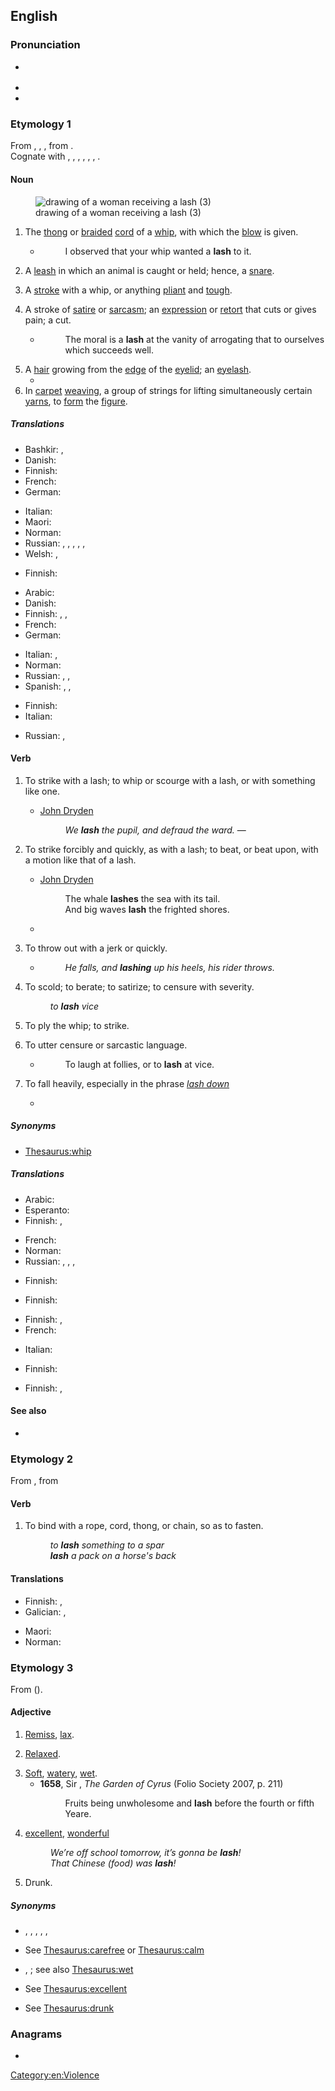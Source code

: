 ==English==
{{wikipedia|dab=lash}}

===Pronunciation===
* {{a|UK|US}} {{IPA|/læʃ/|lang=en}}
* {{audio|en-us-lash.ogg|Audio (US)|lang=en}}
* {{rhymes|æʃ|lang=en}}

===Etymology 1===
From {{inh|en|enm|lashe}}, {{m|enm|lasshe}}, {{m|enm|lasche||a stroke; the flexible end of a whip}}, from {{inh|en|gem-pro|*laskô||flap of fabric, strap}}.<br/>Cognate with {{cog|nl|lasch}}, {{m|nl|las||a piece; seal; joint; notch; seam}}, {{cog|nds-de|Laske}}, {{m|nds-de|Lask||a flap; dag; strap}}, {{cog|de|Lasche||a flap; joint; strap; tongue; scarf}}, {{cog|sv|lask||scarf}}, {{cog|is|laski||the bottom part of a glove}}.

====Noun====
{{en-noun|es}}
[[File:James Meese - Teen-Age Terror - 1958.jpg|thumb|drawing of a woman receiving a lash (3)]]
# The [[thong]] or [[braid]]ed [[cord]] of a [[whip]], with which the [[blow]] is given.
#* {{rfdate||and other bibliographic particulars}} {{w|Joseph Addison}}
#*: I observed that your whip wanted a '''lash''' to it.
# {{lb|en|obsolete}} A [[leash]] in which an animal is caught or held; hence, a [[snare]].
# A [[stroke]] with a whip, or anything [[pliant]] and [[tough]].
#: {{ux|en|The culprit received thirty-nine '''lashes'''.}}
# A stroke of [[satire]] or [[sarcasm]]; an [[expression]] or [[retort]] that cuts or gives pain; a cut.
#* {{rfdate||and other bibliographic particulars}} {{w|Roger L'Estrange}}
#*: The moral is a '''lash''' at the vanity of arrogating that to ourselves which succeeds well.
# A [[hair]] growing from the [[edge]] of the [[eyelid]]; an [[eyelash]].
#* {{quote-book|lang=en|year=1959|author={{w|Georgette Heyer}}|title={{w|The Unknown Ajax}}|chapter=1
|passage=But Richmond, his grandfather's darling, after one thoughtful glance cast under his '''lashes''' at that uncompromising countenance appeared to lose himself in his own reflections.}}
# In [[carpet]] [[weave|weaving]], a group of strings for lifting simultaneously certain [[yarn]]s, to [[form]] the [[figure]].

=====Translations=====
{{trans-top|thong of a whip}}
* Bashkir: {{t|ba|сыбыртҡы|sc=Cyrl}}, {{t|ba|ҡамсы|sc=Cyrl}}
* Danish: {{t|da|piskesnert|c}}
* Finnish: {{t+|fi|siima}}
* French: {{t+|fr|lanière|f}}
* German: {{t+|de|Schlag|m}}
{{trans-mid}}
* Italian: {{t|it|staffile|m}}
* Maori: {{t|mi|kare}}
* Norman: {{t|nrf|lanniéthe|f}}
* Russian: {{t+|ru|плеть|f}}, {{t+|ru|плётка|f}}, {{t+|ru|кнут|m}}, {{t+|ru|хлыст|m}}, {{t+|ru|бич|m}}, {{t+|ru|нага́йка|f}}
* Welsh: {{t|cy|carrai|f}}, {{t|cy|careiau|f-p}}
{{trans-bottom}}

{{trans-top|obsolete: a snare}}
* Finnish: {{t+|fi|lieka}}
{{trans-mid}}
{{trans-bottom}}

{{trans-top|stroke with a whip}}
* Arabic: {{t|ar|جَلْدَة|f}}
* Danish: {{t|da|piskeslag|n}}
* Finnish: {{t|fi|piiskanisku}}, {{t|fi|ruoskanisku}}, {{t|fi|sivallus}}
* French: {{t+|fr|coup de fouet|m}}
* German: {{t+|de|Peitschenhieb|m}}
{{trans-mid}}
* Italian: {{t+|it|staffilata|f}}, {{t+|it|sferzata|f}}
* Norman: {{t|nrf|frangue|f}}
* Russian: {{t|ru|[[уда́р]] [[хлыст|хлысто́м]]|m}}, {{t|ru|[[уда́р]] [[бич|бичо́м]]|m}}, {{t|ru|[[уда́р]] [[плеть|пле́тью]]|m}}
* Spanish: {{t+|es|látigo|m}}, {{t+|es|zurriagazo|m}}, {{t+|es|latigazo|m}}
{{trans-bottom}}

{{trans-top|stroke of satire or sarcasm}}
* Finnish: {{t|fi|sivallus}}
* Italian: {{t+|it|sferzata|f}}
{{trans-mid}}
* Russian: {{t|ru|[[ре́зкий]] [[упрёк]]|m}}, {{t+|ru|кри́тика|f}}
{{trans-bottom}}

{{trans-see|eyelash; hair growing from the eyelid|eyelash}}

{{trans-top|group of strings for lifting certain yarns}}
{{trans-mid}}
{{trans-bottom}}

====Verb====
{{en-verb|es}}

# {{lb|en|transitive}} To strike with a lash; to whip or scourge with a lash, or with something like one.
#* {{rfdate||lang=en}} [[w:John Dryden|John Dryden]]
#*: ''We '''lash''' the pupil, and defraud the ward.'' &mdash;
# {{lb|en|transitive}} To strike forcibly and quickly, as with a lash; to beat, or beat upon, with a motion like that of a lash.
#* {{rfdate||lang=en}} [[w:John Dryden|John Dryden]]
#*: The whale '''lashes''' the sea with its tail.
#*: And big waves '''lash''' the frighted shores.
#* {{quote-journal|lang=en|date=December 29, 2010| author=Chris Whyatt| title=Chelsea 1 - 0 Bolton| work=BBC| url=http://news.bbc.co.uk/sport1/hi/football/eng_prem/9309542.stm| passage=Carlo Ancelotti's out-of-sorts team struggled to hit the target in the first half as Bolton threatened with Matthew Taylor '''lashing''' just wide.}}
# {{lb|en|transitive}} To throw out with a jerk or quickly.
#* {{rfdate||and other bibliographic particulars}} {{w|John Dryden}}
#*: ''He falls, and '''lashing''' up his heels, his rider throws.''
# {{lb|en|transitive}} To scold; to berate; to satirize; to censure with severity.
#: ''to '''lash''' vice''
# {{lb|en|intransitive}} To ply the whip; to strike.
# {{lb|en|intransitive}} To utter censure or sarcastic language.
#* {{rfdate||and other bibliographic particulars}} {{w|John Dryden}}
#*: To laugh at follies, or to '''lash''' at vice.
# {{lb|en|intransitive|of rain}} To fall heavily, especially in the phrase ''[[lash down]]''
#* {{quote-journal|lang=en|date=October 1, 2011| author=Tom Fordyce| title=Rugby World Cup 2011: England 16-12 Scotland| work=BBC Sport| url=http://news.bbc.co.uk/sport2/hi/rugby_union/15124512.stm| passage=With rain '''lashing''' across the ground at kick-off and every man in Auckland seemingly either English-born or supporting Scotland, Eden Park was transformed into Murrayfield in March.}}

=====Synonyms=====
* {{sense|to whip or scourge}} [[Thesaurus:whip]]

=====Translations=====
{{trans-top|to strike with a lash}}
* Arabic: {{t|ar|جَلَدَ}}
* Esperanto: {{t|eo|vipi}}
* Finnish: {{t+|fi|ruoskia}}, {{t+|fi|piiskata}}
{{trans-mid}}
* French: {{t+|fr|fouetter}}
* Norman: {{t|nrf|donner du fouet}}
* Russian: {{t+|ru|поро́ть}}, {{t+|ru|стега́ть}}, {{t+|ru|сечь}}, {{t+|ru|хлеста́ть}}
{{trans-bottom}}

{{trans-top|to strike forcibly, beat as if with a lash}}
* Finnish: {{t+|fi|piiskata}}
{{trans-mid}}
{{trans-bottom}}

{{trans-top|to throw out with a jerk}}
* Finnish: {{t+|fi|nakata}}
{{trans-mid}}
{{trans-bottom}}

{{trans-top|to scold}}
* Finnish: {{t+|fi|suomia}}, {{t|fi|haukkua pystyyn}}
* French: {{t+|fr|gronder}}
{{trans-mid}}
* Italian: {{t+|it|rimproverare}}
{{trans-bottom}}

{{trans-top|to ply the whip}}
{{trans-mid}}
{{trans-bottom}}

{{trans-top|to utter censure}}
* Finnish: {{t+|fi|ruoskia}}
{{trans-mid}}
{{trans-bottom}}

{{trans-top|of rain, to fall heavily}}
* Finnish: {{t|fi|sataa kaatamalla}}, {{t+|fi|piiskata}}
{{trans-mid}}
{{trans-bottom}}

====See also====
* {{l|en|lash out}}

===Etymology 2===
From {{der|en|frm|lachier}}, from {{der|en|fro|lacier||to lace}}

====Verb====
{{en-verb|es}}

# {{lb|en|transitive}} To bind with a rope, cord, thong, or chain, so as to fasten.
#: ''to '''lash''' something to a spar''
#: '''''lash''' a pack on a horse's back''

====Translations====
{{trans-top|to bind with a rope}}
* Finnish: {{t+|fi|sitoa}}, {{t+|fi|köyttää}}
* Galician: {{t+|gl|atar}}, {{t|gl|trincar}}
{{trans-mid}}
* Maori: {{t|mi|whakarorerore}}
* Norman: {{t|nrf|lachi}}
{{trans-bottom}}

===Etymology 3===
From {{der|en|fro|lasche}} ({{cog|fr|lâche}}).

====Adjective====
{{en-adj}}

# {{lb|en|obsolete}} [[remiss|Remiss]], [[lax]].
# {{lb|en|obsolete}} [[relaxed|Relaxed]].
# [[soft|Soft]], [[watery]], [[wet]].
#* '''1658''', Sir {{w|Thomas Browne}}, ''The Garden of Cyrus'' (Folio Society 2007, p. 211)
#*: Fruits being unwholesome and '''lash''' before the fourth or fifth Yeare.
# {{lb|en|Ulster}} [[excellent]], [[wonderful]]
#: ''We’re off school tomorrow, it’s gonna be '''lash'''!''
#: ''That Chinese (food) was '''lash'''!''
# {{lb|en|Britain}} Drunk.

=====Synonyms=====
* {{sense|remiss}} {{l|en|at fault}}, {{l|en|blameworthy}}, {{l|en|lax}}, {{l|en|neglectful}}, {{l|en|negligent}}, {{l|en|reprehensible}}
* {{sense|relaxed}} See [[Thesaurus:carefree]] or [[Thesaurus:calm]]
* {{sense|soft, watery, wet}} {{l|en|spongy}}, {{l|en|squidgy}}; see also [[Thesaurus:wet]]
* {{sense|excellent}} See [[Thesaurus:excellent]]
* {{sense|drunk}} See [[Thesaurus:drunk]]

===Anagrams===
* {{anagrams|en|a=ahls|Ahls|HLAs|shal}}

[[Category:en:Violence]]
